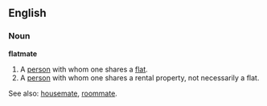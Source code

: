 ==English==
===Noun===
'''flatmate'''
#A [[person]] with whom one shares a [[flat]].
#A [[person]] with whom one shares a rental property, not necessarily a flat. <!-- In my own experience of Australian usage, people often use the term flatmate to refer to fellow tennants in a rental property, even where that property is a house rather than an apartment, rather than using the term housemate to describe this. --> 

See also: [[housemate]], [[roommate]].